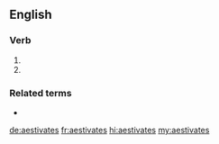 {{also|æstivates}}
==English==

===Verb===
{{head|en|verb form}}

# {{en-third-person singular of|aestivate}}
# {{alternative spelling of|estivates|lang=en}}

===Related terms===
* {{l|en|estivate}}

[[de:aestivates]]
[[fr:aestivates]]
[[hi:aestivates]]
[[my:aestivates]]